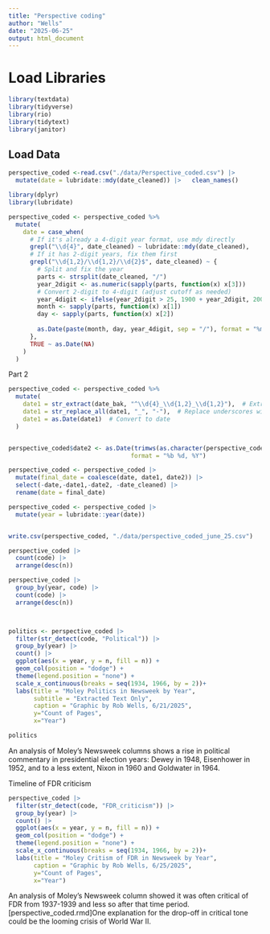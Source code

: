 ```yaml
---
title: "Perspective coding"
author: "Wells"
date: "2025-06-25"
output: html_document
---
```

# Load Libraries
```r

library(textdata)
library(tidyverse)
library(rio)
library(tidytext)
library(janitor)

```

## Load Data
```r

perspective_coded <-read.csv("./data/Perspective_coded.csv") |> 
  mutate(date = lubridate::mdy(date_cleaned)) |>   clean_names() 


```

```r
library(dplyr)
library(lubridate)

perspective_coded <- perspective_coded %>%
  mutate(
    date = case_when(
      # If it's already a 4-digit year format, use mdy directly
      grepl("\\d{4}", date_cleaned) ~ lubridate::mdy(date_cleaned),
      # If it has 2-digit years, fix them first
      grepl("\\d{1,2}/\\d{1,2}/\\d{2}$", date_cleaned) ~ {
        # Split and fix the year
        parts <- strsplit(date_cleaned, "/")
        year_2digit <- as.numeric(sapply(parts, function(x) x[3]))
        # Convert 2-digit to 4-digit (adjust cutoff as needed)
        year_4digit <- ifelse(year_2digit > 25, 1900 + year_2digit, 2000 + year_2digit)
        month <- sapply(parts, function(x) x[1])
        day <- sapply(parts, function(x) x[2])
        
        as.Date(paste(month, day, year_4digit, sep = "/"), format = "%m/%d/%Y")
      },
      TRUE ~ as.Date(NA)
    )
  )

```
Part 2

```r

perspective_coded <- perspective_coded %>%
  mutate(
    date1 = str_extract(date_bak, "^\\d{4}_\\d{1,2}_\\d{1,2}"),  # Extract YYYY_M_D pattern
    date1 = str_replace_all(date1, "_", "-"),  # Replace underscores with dashes
    date1 = as.Date(date1)  # Convert to date
  )


perspective_coded$date2 <- as.Date(trimws(as.character(perspective_coded$date_bak)), 
                                  format = "%b %d, %Y")

perspective_coded <- perspective_coded |> 
  mutate(final_date = coalesce(date, date1, date2)) |> 
  select(-date,-date1,-date2, -date_cleaned) |> 
  rename(date = final_date)

perspective_coded <- perspective_coded |> 
  mutate(year = lubridate::year(date))


write.csv(perspective_coded, "./data/perspective_coded_june_25.csv")
```


```r
perspective_coded |> 
  count(code) |> 
  arrange(desc(n))


```

```r
perspective_coded |> 
  group_by(year, code) |> 
  count(code) |> 
  arrange(desc(n))




```

```r
politics <- perspective_coded |> 
  filter(str_detect(code, "Political")) |> 
  group_by(year) |> 
  count() |> 
  ggplot(aes(x = year, y = n, fill = n)) +
  geom_col(position = "dodge") + 
  theme(legend.position = "none") +
  scale_x_continuous(breaks = seq(1934, 1966, by = 2))+
  labs(title = "Moley Politics in Newsweek by Year", 
       subtitle = "Extracted Text Only",
       caption = "Graphic by Rob Wells, 6/21/2025",
       y="Count of Pages",
       x="Year")

politics


```

An analysis of Moley’s Newsweek columns shows a rise in political commentary in presidential election years: Dewey in 1948, Eisenhower in 1952, and to a less extent, Nixon in 1960 and Goldwater in 1964.


Timeline of FDR criticism
```r

perspective_coded |> 
  filter(str_detect(code, "FDR_criticism")) |> 
  group_by(year) |> 
  count() |> 
  ggplot(aes(x = year, y = n, fill = n)) +
  geom_col(position = "dodge") + 
  theme(legend.position = "none") +
  scale_x_continuous(breaks = seq(1934, 1966, by = 2))+
  labs(title = "Moley Critism of FDR in Newsweek by Year", 
       caption = "Graphic by Rob Wells, 6/25/2025",
       y="Count of Pages",
       x="Year")


```

An analysis of Moley’s Newsweek column showed it was often critical of FDR from 1937-1939 and less so after that time period.  [perspective_coded.rmd]One explanation for the drop-off in critical tone could be the looming crisis of World War II.


